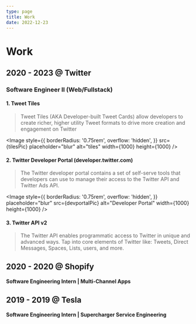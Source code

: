 ```yaml
---
type: page
title: Work
date: 2022-12-23
---
```



# Work

## 2020 - 2023 @ **Twitter**

### Software Engineer II (Web/Fullstack)

#### 1. Tweet Tiles

> Tweet Tiles (AKA Developer-built Tweet Cards) allow developers to create richer, higher utility Tweet formats to drive more creation and engagement on Twitter

<Image
  style={{
    borderRadius: '0.75rem',
    overflow: 'hidden',
  }}
  src={tilesPic}
  placeholder="blur"
  alt="tiles"
  width={1000}
  height={1000}
/>

#### 2. Twitter Developer Portal (developer.twitter.com)

> The Twitter developer portal contains a set of self-serve tools that developers can use to manage their access to the Twitter API and Twitter Ads API.

<Image
  style={{
    borderRadius: '0.75rem',
    overflow: 'hidden',
  }}
  placeholder="blur"
  src={devportalPic}
  alt="Developer Portal"
  width={1000}
  height={1000}
/>

#### 3. Twitter API v2

> The Twitter API enables programmatic access to Twitter in unique and advanced ways. Tap into core elements of Twitter like: Tweets, Direct Messages, Spaces, Lists, users, and more.

## 2020 - 2020 @ Shopify

#### Software Engineering Intern | Multi-Channel Apps

## 2019 - 2019 @ Tesla

#### Software Engineering Intern | Supercharger Service Engineering
